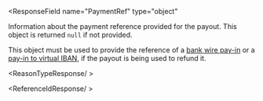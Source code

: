 

<ResponseField
  name="PaymentRef"
  type="object"
>
Information about the payment reference provided for the payout. This object is returned `null` if not provided.

This object must be used to provide the reference of a [bank wire pay-in](/api-reference/bank-wire-payins/bank-wire-payin-object) or a [pay-in to virtual IBAN](/api-reference/virtual-accounts/external-instruction-bank-wire-payin-object), if the payout is being used to refund it.

<Expandable title="properties" >

<ReasonTypeResponse/ >

<ReferenceIdResponse/ >
  
</Expandable>

</ResponseField>

